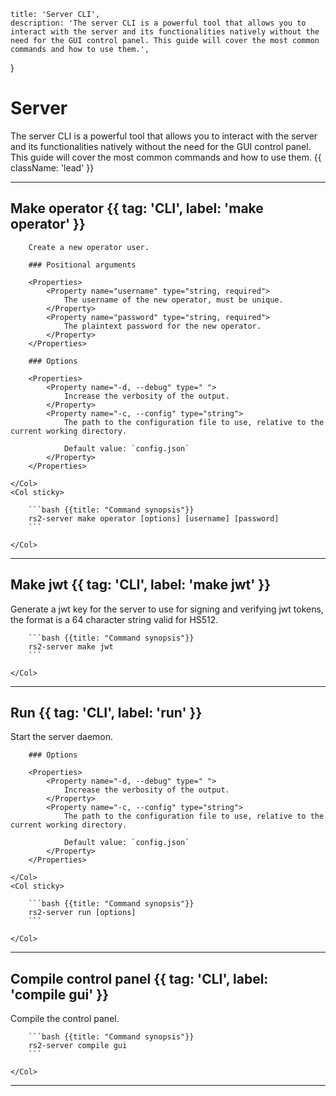     title: 'Server CLI',
    description: 'The server CLI is a powerful tool that allows you to interact with the server and its functionalities natively without the need for the GUI control panel. This guide will cover the most common commands and how to use them.',
}

# Server

The server CLI is a powerful tool that allows you to interact with the server and its functionalities natively without
the need for the GUI control panel. This guide will cover the most common commands and how to use them. {{ className: 'lead' }}

---

## Make operator {{ tag: 'CLI', label: 'make operator' }}

<Row>
    <Col>

        Create a new operator user.

        ### Positional arguments

        <Properties>
            <Property name="username" type="string, required">
                The username of the new operator, must be unique.
            </Property>
            <Property name="password" type="string, required">
                The plaintext password for the new operator.
            </Property>
        </Properties>

        ### Options

        <Properties>
            <Property name="-d, --debug" type=" ">
                Increase the verbosity of the output.
            </Property>
            <Property name="-c, --config" type="string">
                The path to the configuration file to use, relative to the current working directory.

                Default value: `config.json`
            </Property>
        </Properties>

    </Col>
    <Col sticky>

        ```bash {{title: "Command synopsis"}}
        rs2-server make operator [options] [username] [password]
        ```

    </Col>
</Row>

---

## Make jwt {{ tag: 'CLI', label: 'make jwt' }}

<Row>
    <Col>
        Generate a jwt key for the server to use for signing and verifying jwt tokens, the format is a 64 character string valid for HS512.
    </Col>
    <Col sticky>

        ```bash {{title: "Command synopsis"}}
        rs2-server make jwt
        ```

    </Col>
</Row>

---

## Run {{ tag: 'CLI', label: 'run' }}

<Row>
    <Col>
        Start the server daemon.

        ### Options

        <Properties>
            <Property name="-d, --debug" type=" ">
                Increase the verbosity of the output.
            </Property>
            <Property name="-c, --config" type="string">
                The path to the configuration file to use, relative to the current working directory.

                Default value: `config.json`
            </Property>
        </Properties>

    </Col>
    <Col sticky>

        ```bash {{title: "Command synopsis"}}
        rs2-server run [options]
        ```

    </Col>
</Row>

---


## Compile control panel {{ tag: 'CLI', label: 'compile gui' }}

<Row>
    <Col>
        Compile the control panel.
    </Col>
    <Col sticky>

        ```bash {{title: "Command synopsis"}}
        rs2-server compile gui
        ```

    </Col>
</Row>

---

